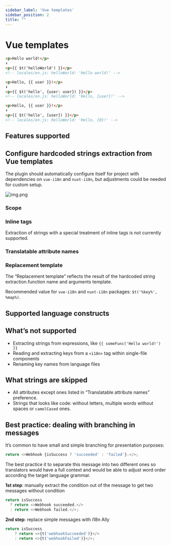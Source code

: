 ```yaml
---
sidebar_label: 'Vue templates'
sidebar_position: 2
title: ""
---
```




# Vue templates
```html
<p>Hello world!</p>
⬇
<p>{{ $t('helloWorld') }}</p>
<!-- locales/en.js: helloWorld: 'Hello world!' -->

<p>Hello, {{ user }}!</p>
⬇
<p>{{ $t('hello', {user: user}) }}</p>
<!-- locales/en.js: helloWorld: 'Hello, {user}!' -->

<p>Hello, {{ user }}!</p>
⬇
<p>{{ $t('hello', [user]) }}</p>
<!-- locales/en.js: helloWorld: 'Hello, {0}!' -->
```

## Features supported
<SupportedFeatures />

## Configure hardcoded strings extraction from Vue templates
The plugin should automatically configure itself for project with dependencies on `vue-i18n` and `nuxt-i18n`, but adjustments could be needed for custom setup.

![img.png](assets/vue-templates.png)

### Scope
<Scope fileName=".vue"/>

### Inline tags
Extraction of strings with a special treatment of inline tags is not currently supported.

### Translatable attribute names
<TranslatableAttribute/>

### Replacement template
The “Replacement template” reflects the result of the hardcoded string extraction.function name and arguments template.

Recommended value for `vue-i18n` and `nuxt-i18n` packages: `$t('%key%', %map%)`.

<ReplacementTemplate mapTemplate="$t('key', {foo: fooVariable, bar: barVariable})"
                     listTemplate="$t('key', [fooVariable, barVariable])"
                     argsTemplate="$t('key', fooVariable, barVariable)"/>

## Supported language constructs
<SupportedConstructs/>

## What’s not supported
- Extracting strings from expressions, like `{{ someFunc('Hello world!') }}`
- Reading and extracting keys from a `<i18n>` tag within single-file components
- Renaming key names from language files

## What strings are skipped
- All attributes except ones listed in “Translatable attribute names” preference.
- Strings that looks like code: without letters, multiple words without spaces or `camelCased` ones.

## Best practice: dealing with branching in messages
It’s common to have small and simple branching for presentation purposes:
```js
return <>Webhook {isSuccess ? 'succeeded' : 'failed'}.</>;
```
The best practice it to separate this message into two different ones so translators would have a full context and would be able to adjust word order according the target language grammar.

**1st step**: manually extract the condition out of the message to get two messages without condition
```js
return isSuccess
  ? return <>Webhook succeeded.</>
  : return <>Webhook failed.</>;
```

**2nd step**: replace simple messages with i18n Ally
```js
return isSuccess
    ? return <>{t('webhookSucceeded')}</>
    : return <>{t('webhookFailed')}</>;
```
